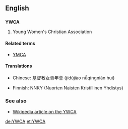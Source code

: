 ==English==

==={{initialism}}===
'''YWCA'''

# Young Women's Christian Association

====Related terms====
* [[YMCA]]

====Translations====
{{trans-top|YWCA}}
* Chinese: 基督教女青年會 (jīdùjiào nǚqīngnián huì)
{{trans-mid}}
* Finnish: NNKY (Nuorten Naisten Kristillinen Yhdistys)
{{trans-bottom}}

===See also===
* [[w:YWCA|Wikipedia article on the YWCA]]

[[de:YWCA]]
[[et:YWCA]]